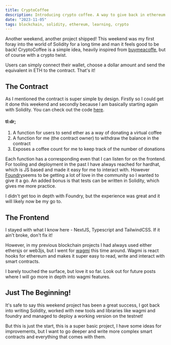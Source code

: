 ```yaml
---
title: CryptoCoffee
description: Introducing crypto coffee. A way to give back in ethereum.
date: "2023-11-05"
tags: blockchain, solidity, ethereum, learning, crypto
---
```


Another weekend, another project shipped! This weekend was my first foray into the world of Solidity for a long time and man it feels good to be back! CryptoCoffee is a simple idea, heavily inspired from [buymeacoffe](https://cryptocoffee.vercel.app/), but of course with a crypto twist.

Users can simply connect their wallet, choose a dollar amount and send the equivalent in ETH to the contract. That's it!

## The Contract

As I mentioned the contract is super simple by design. Firstly so I could get it done this weekend and secondly because I am basically starting again with Solidity. You can check out the code [here](https://github.com/shan8851/crypto-coffee-contract).

#### tl:dr;

1. A function for users to send ether as a way of donating a virtual coffee
2. A function for me (the contract owner) to withdraw the balance in the contract
3. Exposes a coffee count for me to keep track of the number of donations

Each function has a corresponding even that I can listen for on the frontend. For tooling and deployment in the past I have always reached for hardhat, which is JS based and made it easy for me to interact with. However [Foundry](https://book.getfoundry.sh/)seems to be getting a lot of love in the community so I wanted to give it a go. An added bonus is that tests can be written in Solidity, which gives me more practice.

I didn't get too in depth with Foundry, but the experience was great and it will likely now be my go to.

## The Frontend

I stayed with what I know here - NextJS, Typescript and TailwindCSS. If it ain't broke, don't fix it!

However, in my previous blockchain projects I had always used either ethersjs or web3js, but I went for [wagmi](https://wagmi.sh/) this time around. Wagmi is react hooks for ethereum and makes it super easy to read, write and interact with smart contracts.

I barely touched the surface, but love it so far. Look out for future posts where I will go more in depth into wagmi features.

## Just The Beginning!

It's safe to say this weekend project has been a great success, I got back into writing Solidity, worked with new tools and libraries like wagmi and foundry and managed to deploy a working version on the testnet!

But this is just the start, this is a super basic project, I have some ideas for improvements, but I want to go deeper and write more complex smart contracts and everything that comes with them.
